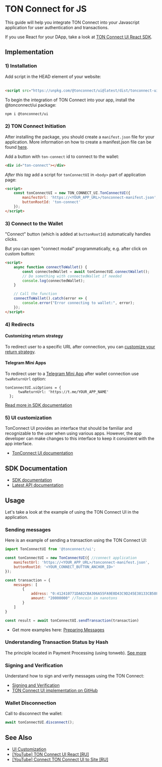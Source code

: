 
# TON Connect for JS

This guide will help you integrate TON Connect into your Javascript application for user authentication and transactions.

If you use React for your DApp, take a look at [TON Connect UI React SDK](/develop/dapps/ton-connect/react).

## Implementation

### 1) Installation

<Tabs groupId="Installation">
  <TabItem value="CDN" label="CDN">
Add script in the HEAD element of your website:
    <br/>
    <br/>


```html
<script src="https://unpkg.com/@tonconnect/ui@latest/dist/tonconnect-ui.min.js"></script>
```
  </TabItem>
  <TabItem value="NPM" label="NPM">
    To begin the integration of TON Connect into your app, install the @tonconnect/ui package:

```bash npm2yarn
npm i @tonconnect/ui
```
  </TabItem>
</Tabs>

### 2) TON Connect Initiation

After installing the package, you should create a `manifest.json` file for your application. More information on how to create a manifest.json file can be found [here](/develop/dapps/ton-connect/manifest).

Add a button with `ton-connect` id to connect to the wallet:

```html
<div id="ton-connect"></div>
```

*After this tag* add a script for `tonConnectUI` in `<body>` part of application page:

```html
<script>
    const tonConnectUI = new TON_CONNECT_UI.TonConnectUI({
        manifestUrl: 'https://<YOUR_APP_URL>/tonconnect-manifest.json',
        buttonRootId: 'ton-connect'
    });
</script>
```

### 3) Connect to the Wallet

"Connect" button (which is added at `buttonRootId`) automatically handles clicks.

But you can open "connect modal" programmatically, e.g. after click on custom button:

```html
<script>
    async function connectToWallet() {
        const connectedWallet = await tonConnectUI.connectWallet();
        // Do something with connectedWallet if needed
        console.log(connectedWallet);
    }

    // Call the function
    connectToWallet().catch(error => {
        console.error("Error connecting to wallet:", error);
    });
</script>
```

### 4) Redirects

#### Customizing return strategy

To redirect user to a specific URL after connection, you can [customize your return strategy](https://github.com/ton-connect/sdk/tree/main/packages/ui#add-the-return-strategy).

#### Telegram Mini Apps

To redirect user to a [Telegram Mini App](/develop/dapps/telegram-apps/) after wallet connection use `twaReturnUrl` option:

```tsx
tonConnectUI.uiOptions = {
      twaReturnUrl: 'https://t.me/YOUR_APP_NAME'
  };
```

[Read more in SDK documentation](https://github.com/ton-connect/sdk/tree/main/packages/ui#use-inside-twa-telegram-web-app)

### 5) UI customization

TonConnect UI provides an interface that should be familiar and recognizable to the user when using various apps. However, the app developer can make changes to this interface to keep it consistent with the app interface.

- [TonConnect UI documentation](https://github.com/ton-connect/sdk/tree/main/packages/ui#ui-customisation)


## SDK Documentation

- [SDK documentation](https://github.com/ton-connect/sdk/blob/main/packages/ui/README.md)
- [Latest API documentation](https://ton-connect.github.io/sdk/modules/_tonconnect_ui.html)

## Usage

Let's take a look at the example of using the TON Connect UI in the application.

### Sending messages

Here is an example of sending a transaction using the TON Connect UI:

```js
import TonConnectUI from '@tonconnect/ui';

const tonConnectUI = new TonConnectUI({ //connect application
    manifestUrl: 'https://<YOUR_APP_URL>/tonconnect-manifest.json',
    buttonRootId: '<YOUR_CONNECT_BUTTON_ANCHOR_ID>'
});

const transaction = {
    messages: [
        {
            address: "0:412410771DA82CBA306A55FA9E0D43C9D245E38133CB58F1457DFB8D5CD8892F", // destination address
            amount: "20000000" //Toncoin in nanotons
        }
    ]
}

const result = await tonConnectUI.sendTransaction(transaction)
```

- Get more examples here: [Preparing Messages](/develop/dapps/ton-connect/message-builders)

### Understanding Transaction Status by Hash

The principle located in Payment Processing (using tonweb). [See more](/develop/dapps/asset-processing/#checking-contracts-transactions)

### Signing and Verification

Understand how to sign and verify messages using the TON Connect:
- [Signing and Verification](/develop/dapps/ton-connect/sign)
- [TON Connect UI implementation on GitHub](https://github.com/ton-connect/sdk/tree/main/packages/ui#add-connect-request-parameters-ton_proof)

### Wallet Disconnection

Call to disconnect the wallet:
```js
await tonConnectUI.disconnect();
```

## See Also

* [UI Customization](https://github.com/ton-connect/sdk/tree/main/packages/ui#ui-customisation)
* [[YouTube] TON Connect UI React [RU]](https://youtu.be/wIMbkJHv0Fs?list=PLyDBPwv9EPsCJ226xS5_dKmXXxWx1CKz_&t=1747)
* [[YouTube] Connect TON Connect UI to Site [RU]](https://www.youtube.com/watch?v=HUQ1DPfFxG4&list=PLyDBPwv9EPsAIWi8vgic9kiV3KF_wvIcz&index=4)
